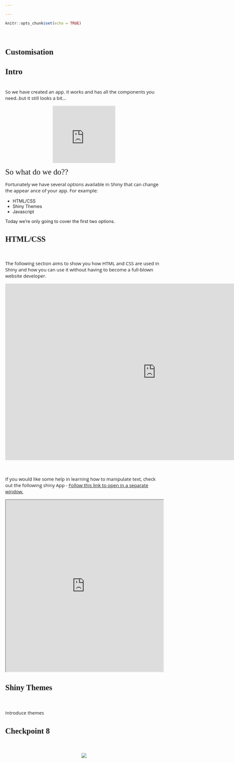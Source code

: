 ```yaml
---

---
```

<style>
@import url('https://fonts.googleapis.com/css?family=Scope+One&display=swap');
@import url('https://fonts.googleapis.com/css?family=Scope+One|Unica+One&display=swap&subset=latin-ext');
@import url('https://fonts.googleapis.com/css?family=Open+Sans&display=swap');

h1,h2 {font-family: 'Unica One', cursive;
  font-size: 25px;}
p2 {font-family: 'Unica One', cursive;
  font-size: 25px;}       
p {font-family: 'Open Sans', sans-serif;
  font-size: 15px;}     
</style>
  ```r
knitr::opts_chunk$set(echo = TRUE)
```
&nbsp;    


# Customisation {.tabset .tabset-fade}  

## Intro  
&nbsp;  
So we have created an app. It works and has all the components you need..but it still looks a bit...

<center>
<iframe src="https://giphy.com/embed/11d6avgEFTqmBO" width="200" height="183" frameBorder="0" class="giphy-embed" allowFullScreen></iframe>
</center>
<p2>So what do we do??</p2>  

<p>Fortunately we have several options available in Shiny that can change the appear ance of your app. For example: 
<ul>
<li>HTML/CSS</li>
<li>Shiny Themes</li>
<li>Javascript</li>
</ul>

Today we're only going to cover the first two options.</p>

## HTML/CSS  
&nbsp;  
<p>The following section aims to show you how HTML and CSS are used in Shiny and how you can use it without having to become a full-blown website developer.<p>

<center>
<iframe src="https://4mosteurope.sharepoint.com/sites/traininganddevelopment/_layouts/15/Doc.aspx?sourcedoc={efbfce59-1156-4043-87a3-f574f0298761}&amp;action=embedview&amp;wdAr=1.7777777777777776" width="962px" height="565px" frameborder="0">This is an embedded <a target="_blank" href="https://office.com">Microsoft Office</a> presentation, powered by <a target="_blank" href="https://office.com/webapps">Office</a>.</iframe>
</center>
&nbsp;  

<p>If you would like some help in learning how to manipulate text, check out the following shiny App - [Follow this link to open in a separate window.](https://iheart.shinyapps.io/shinyMCE-01-basic/)</p>

<center>
<iframe width="100%" height="550" src="https://iheart.shinyapps.io/shinyMCE-01-basic/" scrolling= "yes"></iframe>  
</center>

## Shiny Themes
&nbsp;  

Introduce themes

## Checkpoint 8
&nbsp;  

<center>
![](custom_checkpoint6.png)
</center>

&nbsp;  
